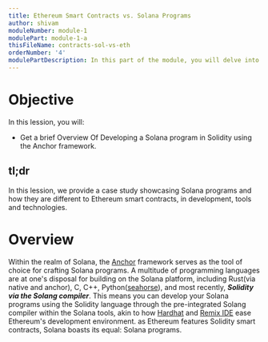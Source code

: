 ```yaml
---
title: Ethereum Smart Contracts vs. Solana Programs
author: shivam
moduleNumber: module-1
modulePart: module-1-a
thisFileName: contracts-sol-vs-eth
orderNumber: '4'
modulePartDescription: In this part of the module, you will delve into the role of Solidity in building Solana programs. You will explore Solang, Solana accounts, and conduct a comparative analysis of Solidity for Solana versus Ethereum.
---
```


# Objective

In this lession, you will:

- Get a brief Overview Of Developing a Solana program in Solidity using the Anchor framework.

## tl;dr

In this lession, we provide a case study showcasing Solana programs and how they are different to Ethereum smart contracts, in development, tools and technologies.

# Overview

Within the realm of Solana, the [Anchor](https://www.anchor-lang.com/) framework serves as the tool of choice for crafting Solana programs. A multitude of programming languages are at one's disposal for building on the Solana platform, including Rust(via native and anchor), C, C++, Python([seahorse](https://seahorse-lang.org/)), and most recently, **_Solidity via the Solang compiler_**. This means you can develop your Solana programs using the Solidity language through the pre-integrated Solang compiler within the Solana tools, akin to how [Hardhat](https://hardhat.org/) and [Remix IDE](https://remix-project.org/) ease Ethereum's development environment. as Ethereum features Solidity smart contracts, Solana boasts its equal: Solana programs.


